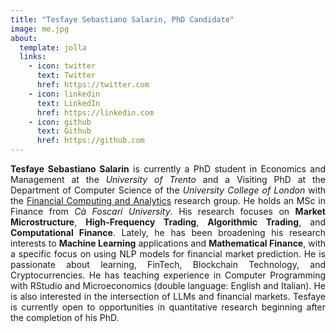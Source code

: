 ```yaml
---
title: "Tesfaye Sebastiano Salarin, PhD Candidate" 
image: me.jpg 
about:   
  template: jolla   
  links:     
    - icon: twitter       
      text: Twitter       
      href: https://twitter.com     
    - icon: linkedin       
      text: LinkedIn       
      href: https://linkedin.com     
    - icon: github       
      text: Github       
      href: https://github.com  
---
```


::: {style="text-align: justify;"}
**Tesfaye Sebastiano Salarin** is currently a PhD student in Economics and Management at the *University of Trento* and a Visiting PhD at the Department of Computer Science of the *University College of London* with the [Financial Computing and Analytics](https://www.ucl.ac.uk/computer-science/research/research-groups/financial-computing-and-analytics) research group. He holds an MSc in Finance from *Cà Foscari University*. His research focuses on **Market Microstructure**, **High-Frequency Trading**, **Algorithmic Trading**, and **Computational Finance**. Lately, he has been broadening his research interests to **Machine Learning** applications and **Mathematical Finance**, with a specific focus on using NLP models for financial market prediction. He is passionate about learning, FinTech, Blockchain Technology, and Cryptocurrencies. He has teaching experience in Computer Programming with RStudio and Microeconomics (double language: English and Italian). He is also interested in the intersection of LLMs and financial markets. Tesfaye is currently open to opportunities in quantitative research beginning after the completion of his PhD.
:::
